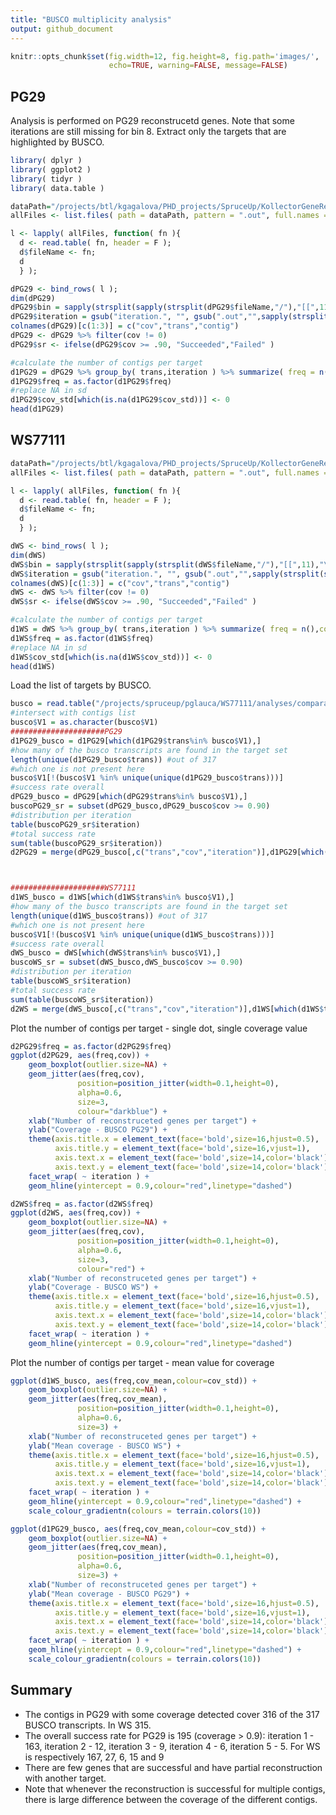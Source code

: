 ```yaml
---
title: "BUSCO multiplicity analysis"
output: github_document
---
```


```r
knitr::opts_chunk$set(fig.width=12, fig.height=8, fig.path='images/',
                      echo=TRUE, warning=FALSE, message=FALSE)
```

## PG29

Analysis is performed on PG29 reconstrucetd genes. Note that some iterations are still missing for bin 8.
Extract only the targets that are highlighted by BUSCO.


```r
library( dplyr )
library( ggplot2 )
library( tidyr )
library( data.table )

dataPath="/projects/btl/kgagalova/PHD_projects/SpruceUp/KollectorGeneReconstruction3species/RunKollector/data/CoverageKollectorPG29"
allFiles <- list.files( path = dataPath, pattern = ".out", full.names = TRUE )

l <- lapply( allFiles, function( fn ){
  d <- read.table( fn, header = F );
  d$fileName <- fn;
  d
  } );

dPG29 <- bind_rows( l );
dim(dPG29)
dPG29$bin = sapply(strsplit(sapply(strsplit(dPG29$fileName,"/"),"[[",11),"\\="),"[[",1)
dPG29$iteration = gsub("iteration.", "", gsub(".out","",sapply(strsplit(sapply(strsplit(dPG29$fileName,"/"),"[[",11),"\\="),"[[",2)))
colnames(dPG29)[c(1:3)] = c("cov","trans","contig")
dPG29 <- dPG29 %>% filter(cov != 0)
dPG29$sr <- ifelse(dPG29$cov >= .90, "Succeeded","Failed" )

#calculate the number of contigs per target
d1PG29 = dPG29 %>% group_by( trans,iteration ) %>% summarize( freq = n(),cov_mean = mean(cov), cov_std = sd(cov) )
d1PG29$freq = as.factor(d1PG29$freq)
#replace NA in sd
d1PG29$cov_std[which(is.na(d1PG29$cov_std))] <- 0
head(d1PG29)
```

## WS77111

```r
dataPath="/projects/btl/kgagalova/PHD_projects/SpruceUp/KollectorGeneReconstruction3species/RunKollector/data/CoverageKollectorWS"
allFiles <- list.files( path = dataPath, pattern = ".out", full.names = TRUE )

l <- lapply( allFiles, function( fn ){
  d <- read.table( fn, header = F );
  d$fileName <- fn;
  d
  } );

dWS <- bind_rows( l );
dim(dWS)
dWS$bin = sapply(strsplit(sapply(strsplit(dWS$fileName,"/"),"[[",11),"\\="),"[[",1)
dWS$iteration = gsub("iteration.", "", gsub(".out","",sapply(strsplit(sapply(strsplit(dWS$fileName,"/"),"[[",11),"\\="),"[[",2)))
colnames(dWS)[c(1:3)] = c("cov","trans","contig")
dWS <- dWS %>% filter(cov != 0)
dWS$sr <- ifelse(dWS$cov >= .90, "Succeeded","Failed" )

#calculate the number of contigs per target
d1WS = dWS %>% group_by( trans,iteration ) %>% summarize( freq = n(),cov_mean = mean(cov), cov_std = sd(cov) )
d1WS$freq = as.factor(d1WS$freq)
#replace NA in sd
d1WS$cov_std[which(is.na(d1WS$cov_std))] <- 0
head(d1WS)
```


Load the list of targets by BUSCO.

```r
busco = read.table("/projects/spruceup/pglauca/WS77111/analyses/comparative-genomics/kollector/experiment/single-copy/targets-single-copy-busco-in-pg29v4.txt",header=F)
#intersect with contigs list
busco$V1 = as.character(busco$V1)
#####################PG29
d1PG29_busco = d1PG29[which(d1PG29$trans%in% busco$V1),]
#how many of the busco transcripts are found in the target set
length(unique(d1PG29_busco$trans)) #out of 317
#which one is not present here
busco$V1[!(busco$V1 %in% unique(unique(d1PG29_busco$trans)))]
#success rate overall
dPG29_busco = dPG29[which(dPG29$trans%in% busco$V1),]
buscoPG29_sr = subset(dPG29_busco,dPG29_busco$cov >= 0.90)
#distribution per iteration
table(buscoPG29_sr$iteration)
#total success rate
sum(table(buscoPG29_sr$iteration))
d2PG29 = merge(dPG29_busco[,c("trans","cov","iteration")],d1PG29[which(d1PG29$trans %in% as.character(busco$V1)),],by=c("trans","iteration"))



#####################WS77111
d1WS_busco = d1WS[which(d1WS$trans%in% busco$V1),]
#how many of the busco transcripts are found in the target set
length(unique(d1WS_busco$trans)) #out of 317
#which one is not present here
busco$V1[!(busco$V1 %in% unique(unique(d1WS_busco$trans)))]
#success rate overall
dWS_busco = dWS[which(dWS$trans%in% busco$V1),]
buscoWS_sr = subset(dWS_busco,dWS_busco$cov >= 0.90)
#distribution per iteration
table(buscoWS_sr$iteration)
#total success rate
sum(table(buscoWS_sr$iteration))
d2WS = merge(dWS_busco[,c("trans","cov","iteration")],d1WS[which(d1WS$trans %in% as.character(busco$V1)),],by=c("trans","iteration"))
```

Plot the number of contigs per target - single dot, single coverage value

```r
d2PG29$freq = as.factor(d2PG29$freq)
ggplot(d2PG29, aes(freq,cov)) +
    geom_boxplot(outlier.size=NA) +
    geom_jitter(aes(freq,cov),
               position=position_jitter(width=0.1,height=0),
               alpha=0.6,
               size=3,
               colour="darkblue") +
    xlab("Number of reconstruceted genes per target") +
    ylab("Coverage - BUSCO PG29") +
    theme(axis.title.x = element_text(face='bold',size=16,hjust=0.5),
          axis.title.y = element_text(face='bold',size=16,vjust=1),
          axis.text.x = element_text(face='bold',size=14,color='black'),
          axis.text.y = element_text(face='bold',size=14,color='black')) + 
    facet_wrap( ~ iteration ) + 
    geom_hline(yintercept = 0.9,colour="red",linetype="dashed")

d2WS$freq = as.factor(d2WS$freq)
ggplot(d2WS, aes(freq,cov)) +
    geom_boxplot(outlier.size=NA) +
    geom_jitter(aes(freq,cov),
               position=position_jitter(width=0.1,height=0),
               alpha=0.6,
               size=3,
               colour="red") +
    xlab("Number of reconstruceted genes per target") +
    ylab("Coverage - BUSCO WS") +
    theme(axis.title.x = element_text(face='bold',size=16,hjust=0.5),
          axis.title.y = element_text(face='bold',size=16,vjust=1),
          axis.text.x = element_text(face='bold',size=14,color='black'),
          axis.text.y = element_text(face='bold',size=14,color='black')) + 
    facet_wrap( ~ iteration ) + 
    geom_hline(yintercept = 0.9,colour="red",linetype="dashed")

```

Plot the number of contigs per target - mean value for coverage

```r
ggplot(d1WS_busco, aes(freq,cov_mean,colour=cov_std)) +
    geom_boxplot(outlier.size=NA) +
    geom_jitter(aes(freq,cov_mean),
               position=position_jitter(width=0.1,height=0),
               alpha=0.6,
               size=3) +
    xlab("Number of reconstruceted genes per target") +
    ylab("Mean coverage - BUSCO WS") +
    theme(axis.title.x = element_text(face='bold',size=16,hjust=0.5),
          axis.title.y = element_text(face='bold',size=16,vjust=1),
          axis.text.x = element_text(face='bold',size=14,color='black'),
          axis.text.y = element_text(face='bold',size=14,color='black')) + 
    facet_wrap( ~ iteration ) + 
    geom_hline(yintercept = 0.9,colour="red",linetype="dashed") + 
    scale_colour_gradientn(colours = terrain.colors(10))

ggplot(d1PG29_busco, aes(freq,cov_mean,colour=cov_std)) +
    geom_boxplot(outlier.size=NA) +
    geom_jitter(aes(freq,cov_mean),
               position=position_jitter(width=0.1,height=0),
               alpha=0.6,
               size=3) +
    xlab("Number of reconstruceted genes per target") +
    ylab("Mean coverage - BUSCO PG29") +
    theme(axis.title.x = element_text(face='bold',size=16,hjust=0.5),
          axis.title.y = element_text(face='bold',size=16,vjust=1),
          axis.text.x = element_text(face='bold',size=14,color='black'),
          axis.text.y = element_text(face='bold',size=14,color='black')) + 
    facet_wrap( ~ iteration ) + 
    geom_hline(yintercept = 0.9,colour="red",linetype="dashed") + 
    scale_colour_gradientn(colours = terrain.colors(10))
```


## Summary

- The contigs in PG29 with some coverage detected cover 316 of the 317 BUSCO transcripts. In WS 315.
- The overall success rate for PG29 is 195 (coverage > 0.9): iteration 1 - 163, iteration 2 - 12, iteration 3 - 9, iteration 4 - 6, iteration 5 - 5. For WS is respectively 167, 27, 6, 15 and 9
- There are few genes that are successful and have partial reconstruction with another target.
- Note that whenever the reconstruction is successful for multiple contigs, there is large difference between the coverage of the different contigs. 